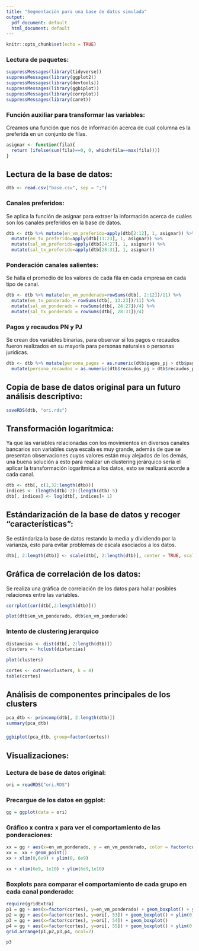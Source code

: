 ```yaml
---
title: "Segmentación para una base de datos simulada"
output:
  pdf_document: default
  html_document: default
---
```


```r
knitr::opts_chunk$set(echo = TRUE)
```

### Lectura de paquetes:

```r
suppressMessages(library(tidyverse))
suppressMessages(library(ggplot2))
suppressMessages(library(devtools))
suppressMessages(library(ggbiplot))
suppressMessages(library(corrplot))
suppressMessages(library(caret))
```

### Función auxiliar para transformar las variables:

Creamos una función que nos de información acerca de cual columna es la preferida en un conjunto de filas.

```r
asignar <- function(fila){
  return (ifelse(sum(fila)==0, 0, which(fila==max(fila))))
}
```

## Lectura de la base de datos:

```r
dtb <- read.csv("base.csv", sep = ";")
```

### Canales preferidos:

Se aplica la función de asignar para extraer la información acerca de cuáles son los canales preferidos en la base de datos.

```r
dtb <- dtb %>% mutate(en_vm_preferido=apply(dtb[2:12], 1, asignar)) %>% 
  mutate(en_tx_preferido=apply(dtb[13:23], 1, asignar)) %>%
  mutate(sal_vm_preferido=apply(dtb[24:27], 1, asignar)) %>%
  mutate(sal_tx_preferido=apply(dtb[28:31], 1, asignar))
```

### Ponderación canales salientes:

Se halla el promedio de los valores de cada fila en cada empresa en cada tipo de canal.

```r
dtb <- dtb %>% mutate(en_vm_ponderado=rowSums(dtb[, 2:12])/11) %>% 
  mutate(en_tx_ponderado = rowSums(dtb[, 13:23])/11) %>%
  mutate(sal_vm_ponderado = rowSums(dtb[, 24:27])/4) %>%
  mutate(sal_tx_ponderado = rowSums(dtb[, 28:31])/4)
```



### Pagos y recaudos PN y PJ

Se crean dos variables binarias, para observar sí los pagos o recaudos fueron realizados en su mayoría para personas naturales o personas jurídicas.

```r
dtb <- dtb %>% mutate(persona_pagos = as.numeric(dtb$pagos_pj > dtb$pagos_pn)) %>%
  mutate(persona_recaudos = as.numeric(dtb$recaudos_pj > dtb$recaudos_pn))
```

## Copia de base de datos original para un futuro análisis descriptivo:

```r
saveRDS(dtb, "ori.rds")
```

## Transformación logarítmica:

Ya que las variables relacionadas con los movimientos en diversos canales bancarios son variables cuya escala es muy grande, además de que se presentan observaciones cuyos valores están muy alejados de los demás, una buena solución a esto para realizar un clustering jerárquico sería el aplicar la transformación logarítmica a los datos, esto se realizará acorde a cada canal.

```r
dtb <- dtb[, c(1,32:length(dtb))]
indices <- (length(dtb)-2):(length(dtb)-5)
dtb[, indices] <- log(dtb[, indices]+ 1) 
```

## Estándarización de la base de datos y recoger "características":

Se estándariza la base de datos restando la media y dividiendo por la varianza, esto para evitar problemas de escala asociados a los datos.

```r
dtb[, 2:length(dtb)] <- scale(dtb[, 2:length(dtb)], center = TRUE, scale = TRUE)
```

## Gráfica de correlación de los datos:

Se realiza una gráfica de correlación de los datos para hallar posibles relaciones entre las variables.

```r
corrplot(cor(dtb[,2:length(dtb)]))
```


```r
plot(dtb$en_vm_ponderado, dtb$en_vm_ponderado)
```
### Intento de clustering jerarquico

```r
distancias <- dist(dtb[, 2:length(dtb)])
clusters <- hclust(distancias)
```

```r
plot(clusters)
```

```r
cortes <- cutree(clusters, k = 4)
table(cortes)
```

## Análisis de componentes principales de los clusters

```r
pca_dtb <- princomp(dtb[, 2:length(dtb)])
summary(pca_dtb)
```

###

```r
ggbiplot(pca_dtb, group=factor(cortes))
```
## Visualizaciones:

### Lectura de base de datos original:

```r
ori = readRDS("ori.RDS")
```

### Precargue de los datos en ggplot:

```r
gg = ggplot(data = ori)
```

### Gráfico x contra x para ver el comportamiento de las ponderaciones:

```r
xx = gg + aes(x=en_vm_ponderado, y = en_vm_ponderado, color = factor(cortes)) 
xx =  xx + geom_point() 
xx + xlim(0,6e9) + ylim(0, 6e9)
```

```r
xx + xlim(6e9, 1e10) + ylim(6e9,1e10)
```


### Boxplots para comparar el comportamiento de cada grupo en cada canal ponderado:

```r
require(gridExtra)
p1 = gg + aes(x=factor(cortes), y=en_vm_ponderado) + geom_boxplot() + ylim(0, 9e9)
p2 = gg + aes(x=factor(cortes), y=ori[, 53]) + geom_boxplot() + ylim(0, 500)
p3 = gg + aes(x=factor(cortes), y=ori[, 54]) + geom_boxplot() 
p4 = gg + aes(x=factor(cortes), y=ori[, 55]) + geom_boxplot() + ylim(0, 500)
grid.arrange(p1,p2,p3,p4, ncol=2)
```

```r
p3
```



